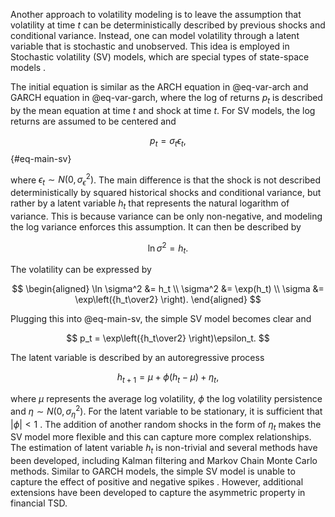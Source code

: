 Another approach to volatility modeling is to leave the assumption that volatility at time $t$ can be deterministically described by previous shocks and conditional variance. Instead, one can model volatility through a latent variable
that is stochastic and unobserved. This idea is employed in Stochastic volatility (SV) models, which are special 
types of state-space models \parencite[Chap. 11.2]{Tsay2005_AnalysisFinancialTime}.

The initial equation is similar as the ARCH equation in @eq-var-arch and GARCH equation in @eq-var-garch, where the log of
returns $p_t$ is described
by the mean equation at time $t$ and shock at time $t$. For SV models, the log returns are assumed to be centered and

$$
p_t = \sigma_t \epsilon_t,
$$ {#eq-main-sv}

where $\epsilon_t \sim N(0, \sigma^2_\epsilon)$. The main difference is that the shock is not described deterministically by
squared historical shocks and conditional variance, but rather by a latent variable $h_t$ that represents the natural logarithm of
variance. This is because variance can be only non-negative, and modeling the log variance enforces this assumption. It can then
be described by

$$
\ln \sigma^2 = h_t.
$$

The volatility can be expressed by

$$
\begin{aligned}
\ln \sigma^2 &= h_t \\
\sigma^2     &= \exp(h_t) \\
\sigma       &= \exp\left({h_t\over2} \right).
\end{aligned}
$$

Plugging this into @eq-main-sv, the simple SV model becomes clear and

$$
p_t = \exp\left({h_t\over2} \right)\epsilon_t.
$$

The latent variable is described by an autoregressive process

$$
h_{t+1} = \mu + \phi(h_t - \mu) + \eta_t,
$$

where $\mu$ represents the average log volatility, $\phi$ the log volatility persistence and $\eta\sim N(0, \sigma^2_\eta)$. For the 
latent variable to be stationary, it is sufficient that $|\phi| < 1$ \parencite{Kim1998_StochasticVolatilityLH}. The addition of
another random shocks in the form of $\eta_t$ makes the SV model more flexible and this can capture more complex relationships.
The estimation of latent variable $h_t$ is non-trivial and several methods have been developed, including Kalman filtering and
Markov Chain Monte Carlo methods. Similar to GARCH models, the simple SV model is unable to capture the effect of positive
and negative spikes \parencite[Chap. 3.12]{Tsay2005_AnalysisFinancialTime}. However, additional extensions have been developed
to capture the asymmetric property in financial TSD.